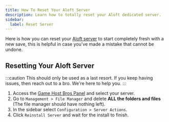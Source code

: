 ```yaml
---
title: How To Reset Your Aloft Server
description: Learn how to totally reset your Aloft dedicated server.
sidebar:
  label: Reset Server
---
```


Here is how you can reset your [Aloft server](https://www.gamehostbros.com/aloft-server-hosting/) to start completely fresh with a new save, this is helpful in case you've made a mistake that cannot be undone.

## Resetting Your Aloft Server

:::caution
This should only be used as a last resort. If you keep having issues, then reach out to a bro. We're here to help you.
:::

<Steps>

1. Access the [Game Host Bros Panel](https://panel.gamehostbros.com/) and select your server.
2. Go to `Management > File Manager` and delete **ALL the folders and files** (The file manager should have nothing left).
3. In the sidebar select `Configuration > Server Actions`.
4. Click `Reinstall Server` and wait for the install to finish.
</Steps>